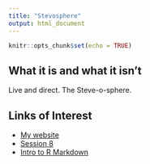 ```yaml
---
title: "Stevosphere"
output: html_document
---
```


```r
knitr::opts_chunk$set(echo = TRUE)
```

## What it is and what it isn't

Live and direct.  The Steve-o-sphere.

## Links of Interest

- [My website](http://sformel.github.io/index.html)
- [Session 8](session8.html)
- [Intro to R Markdown](intro_to_r_markdown.html)